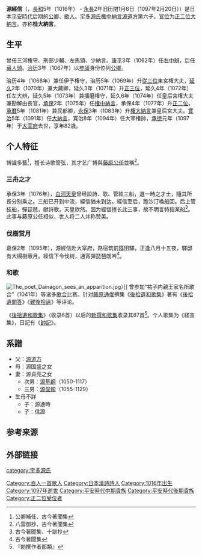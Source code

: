 {{東亞男性歷史人物
|名稱 =源經信
|身份 =公卿、歌人
|國家 =
|時代 =平安时代后期
|主君 =
|屆數 =
|最高職務 = 大納言
|前任 = 
|繼任 = 
|圖片名稱 =Yoshitoshi - 100 Aspects of the Moon - 14.jpg
|圖片大小 =220px
|圖片說明 =源经信与鬼（[[月冈芳年|月冈芳年]]《月百姿》）
|氏 =
|姓 =
|穆坤= <!--清代八旗满洲人物专用-->
|名 =
|姓名 =
|羅馬拼音 =
|假名 = <!--日本、琉球人用-->
|諺文 = <!--朝鮮、韓國人用-->
|字 =
|號=
|名乘 = <!--琉球士族用-->
|官職 =
|封爵 =
|封號 =
|位階 =正二位
|御稱號 = <!--日本皇族之稱號-->
|宮號1 = <!--日本皇族之宮號-->
|宮號2 = <!--朝鮮王族之宮號-->
|封地 =
|神號 =
|尊號 =
|族裔 = 
|信仰 = <!--指的是宗教信仰-->
|旗籍 = <!--清代八旗人物专用-->
|氏族 =宇多源氏
|籍貫 =
|本貫 = <!--朝鮮人用-->
|世居地= <!--清代八旗人物专用-->
|世居地/穆坤= <!--专门用于清代八旗满洲人物世居地和穆坤相同时-->
|祖籍 =
|本籍 =
|出身地 =
|府邸 =
|世系 = 
|初名 =
|乳名 = <!--日本、朝鮮、琉球以外人物用-->
|幼名 = <!--日本人用-->
|兒名 = <!--朝鮮人用-->
|童名 = <!--琉球人用-->
|小字 =
|別名 =
|法號 =
|院號 =
|其他名號 =桂大納言
|出生日期 =1016年
|出生地點 =
|婚年 =
|逝世日期 =1097年2月20日
|逝世地點 =[[大宰府|大宰府]]
|廟號 =
|諡號 =
|墓葬 =
|祠廟 =
|父親 =源道方
|嫡母 =
|母親 =源国盛之女
|繼父=
|繼母=
|養父=
|養母=
|猶父= <!--日本人用-->
|烏帽子親= <!--日本人、琉球人用-->
|元配 =
|正室 =
|妻 =
|繼室 =
|平妻 =
|側室 =
|元配之父 =
|元配之嫡母 =
|元配之母 =
|正室之父 =
|正室之嫡母 =
|正室之母 =
|妻之父 =
|妻之嫡母 =
|妻之母 =
|繼室之父 =
|繼室之嫡母 =
|繼室之母 =
|平妻之父 =
|平妻之嫡母 =
|平妻之母 =
|兄弟 =
|姊妹 =
|嫡兄弟 =
|嫡姊妹 =
|庶兄弟 =
|庶姊妹 =
|同胞兄弟 =
|同胞姊妹 =
|異母兄弟 =
|異母姊妹 =
|異父兄弟 =
|異父姊妹 =
|繼兄弟 =
|繼姊妹 =
|子 =
|女 =
|嫡子 =
|嫡女 =
|庶子 =
|庶女 =
|養子 =
|養女 =
|猶子 = <!--日本人用-->
|婿養子 = <!--日本人用-->
|烏帽子子 = <!--日本人用-->
|繼子 =
|繼女 =
|其他親屬 =
|出身 = <!---此处指科举出身--->
|功名 = 
|經歷 = 
|著作 =
|注釋 =
}}
'''源經信'''（{{jpn|j=源 経信  |hg= みなもと の つねのぶ|rm= Minamoto no Tsunenobu}}，[[長和|長和]]5年（1016年） - [[永長|永長]]2年旧历閏1月6日（1097年2月20日））是日本[[平安時代|平安時代]]后期的[[公卿|公卿]]、[[歌人|歌人]]。[[宇多源氏|宇多源氏]][[中納言|権中納言]][[源道方|源道方]]第六子。[[官位|官位]]为[[正二位|正二位]][[大納言|大納言]]。亦称'''桂大納言'''。
== 生平 ==
曾任三河権守、刑部少輔、左馬頭、少納言。[[康平|康平]]3年（1062年）任[[辨官|右中辨]]，后任[[藏人頭|藏人頭]]。[[治历|治历]]3年（1067年）以[[参議|参議]]身份位列[[公卿|公卿]]。

治历4年（1068年）兼任伊予権守，治历5年（1069年）升[[従三位|従三位]]東宮権大夫，[[延久|延久]]2年（1070年）兼大藏卿，延久3年（1071年）升[[正三位|正三位]]，延久4年（1072年）任左大辨，延久5年（1073年）兼播磨権守，延久6年（1074年）任皇后宮権大夫兼勘解由長官，[[承保|承保]]2年（1075年）任[[権中納言|権中納言]]，承保4年（1077年）升[[正二位|正二位]]，[[承暦|承暦]]5年（1081年）兼民部卿，[[永保|永保]]3年（1083年）升[[権大納言|権大納言]]兼皇后宮大夫。[[寛治|寛治]]5年（1091年）任[[大納言|大納言]]，寛治8年（1094年）任大宰権帥，[[承徳|承徳]]元年（1097年）于[[大宰府|大宰府]]去世，享年82歳。

== 个人特征 ==
博識多藝<ref>公卿補任、古今著聞集</ref>，擅长诗歌管弦，其才艺广博與[[藤原公任|藤原公任]]並稱<ref>八雲御抄、古今著聞集</ref>。
{{Quote box |width=500px |align=center|quoted=true |bgcolor=#FFFFF0 |salign=right|source = 《松月夜涼生》（天喜四年六月殿上詩合 014）
 |quote  =月照青松夜漸深，自生涼氣望沉沉。五更雪冷鏁煙色，百尺霜寒學雨音。<br />穿蓋清光宜展簟，透枝素影好開襟。今逢靈樹迎晴夕，永契仙庭遊宴心。
}}
=== 三舟之才 ===
承保3年（1076年），[[白河天皇|白河天皇]]曾经設詩、歌、管絃三船，選一時之才士，隨其所長分别乘之。三船已开到中流，經信猶未到达。經信至后，跪沙汀喚船回。后上管絃船，彈琵琶，獻詩歌，天皇欣然。因为經信擅长此三事，故不明言特指某船<ref>古今著聞集、十訓抄</ref>。此事与藤原公任相似，世人将二人并称赞美。
===伐樹赏月===
嘉保2年（1095年），源經信赴大宰府，路宿筑前筵田驛，正逢八月十五夜，驛邸有大槻樹蔽月。經信下令伐树，通宵彈琵琶朗吟<ref>古今著聞集</ref>。
=== 和歌 ===
[[File:The_poet_Dainagon_sees_an_apparition.jpg|thumb]]）]]
曾参加“祐子内親王家名所歌合”（1041年）等诸多[[歌合|歌合]]比赛。针对[[藤原通俊|藤原通俊]]撰集《[[後拾遺和歌集|後拾遺和歌集]]》著有《[[後拾遺問答|後拾遺問答]]》《[[難後拾遺|難後拾遺]]》等评论。

《[[後拾遺和歌集|後拾遺和歌集]]》（收录6首）以后的[[勅撰和歌集|勅撰和歌集]]收录其87首<ref>『勅撰作者部類』</ref>。个人歌集为《経宣集》，日記有《[[帥記|帥記]]》。

{{Quote box |width=500px |align=center|quoted=true |bgcolor=#FFFFF0 |salign=right|source = 《金葉和歌集·秋・183》《百人一首·71》
 |quote  ={{lang|ja|夕されば 門田の稲葉 おとづれて 芦のまろやに 秋風ぞ吹く}}<br />田野暮苍茫，門田稻葉瑟作響，蘆屋临秋風　 
}}

== 系譜 ==
*父：[[源道方|源道方]]
*母：源国盛之女
*妻：源貞亮之女
**次男：[[源基纲|源基纲]]（1050-1117）
**三男：[[源俊頼|源俊頼]]（1055-1129）
*生母不詳
**子：源通時
**子：信證
==参考来源==
{{Reflist}}

== 外部链接 ==
{{百人一首}}

{{DEFAULTSORT:Minamoto no Tsunenobu}}
[[Category:百人一首歌人|Category:百人一首歌人]]
[[Category:日本漢詩詩人|Category:日本漢詩詩人]]
[[category:宇多源氏|category:宇多源氏]]
[[Category:1016年出生|Category:1016年出生]]
[[Category:1097年逝世|Category:1097年逝世]]
[[Category:平安時代中期貴族|Category:平安時代中期貴族]]
[[Category:平安時代後期貴族|Category:平安時代後期貴族]]
[[Category:正二位受位者|Category:正二位受位者]]